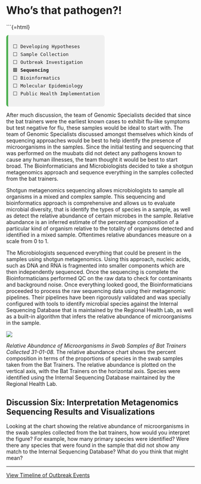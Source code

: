 # Who’s that pathogen?!

```{=html}
<div style="font-family:monospace; font-size: 0.9em; background:#f0f0f0; border-left: 5px solid #4CAF50; padding: 0.75em 1em; margin-top: 1em; border-radius: 6px; width: fit-content;">
⬜ Developing Hypotheses<br>
⬜ Sample Collection<br>
⬜ Outbreak Investigation<br>
🟩 <strong>Sequencing</strong><br>
⬜ Bioinformatics<br>
⬜ Molecular Epidemiology <br>
⬜ Public Health Implementation
</div>


After much discussion, the team of Genomic Specialists decided that since the bat trainers were the earliest known cases to exhibit flu-like symptoms but test negative for flu, these samples would be ideal to start with. The team of Genomic Specialists discussed amongst themselves which kinds of sequencing approaches would be best to help identify the presence of microorganisms in the samples. Since the initial testing and sequencing that was performed on the muubats did not detect any pathogens known to cause any human illnesses, the team thought it would be best to start broad. The Bioinformaticians and Microbiologists decided to take a shotgun metagenomics approach and sequence everything in the samples collected from the bat trainers. 

Shotgun metagenomics sequencing allows microbiologists to sample all organisms in a mixed and complex sample. This sequencing and bioinformatics approach is comprehensive and allows us to evaluate microbial diversity, that is identify the types of species in a sample, as well as detect the relative abundance of certain microbes in the sample. Relative abundance is an inferred estimate of the percentage composition of a particular kind of organism relative to the totality of organisms detected and identified in a mixed sample. Oftentimes relative abundances measure on a scale from 0 to 1. 

The Microbiologists sequenced everything that could be present in the samples using shotgun metagenomics. Using this approach, nucleic acids, such as DNA and RNA is fragmented into smaller components which are then independently sequenced. Once the sequencing is complete the Bioinformaticians performed QC on the raw data to check for contaminants and background noise. Once everything looked good, the Bioinformaticians proceeded to process the raw sequencing data using their metagenomic pipelines. Their pipelines have been rigorously validated and was specially configured with tools to identify microbial species against the Internal Sequencing Database that is maintained by the Regional Health Lab, as well as a built-in algorithm that infers the relative abundance of microorganisms in the sample.

![](../images/relabundance_1.jpeg)

*Relative Abundance of Microorganisms in Swab Samples of Bat Trainers Collected 31-01-08.*
The relative abundance chart shows the percent composition in terms of the proportions of species in the swab samples taken from the Bat Trainers. The relative abundance is plotted on the vertical axis, with the Bat Trainers on the horizontal axis. Species were identified using the Internal Sequencing Database maintained by the Regional Health Lab.

## Discussion Six: Interpretation Metagenomics Sequencing Results and Visualizations

Looking at the chart showing the relative abundance of microorganisms in the swab samples collected from the bat trainers, how would you interpret the figure? For example, how many primary species were identified? Were there any species that were found in the sample that did not show any match to the Internal Sequencing Database? What do you think that might mean?


---

[View Timeline of Outbreak Events](../images/IMG_0292.JPEG)